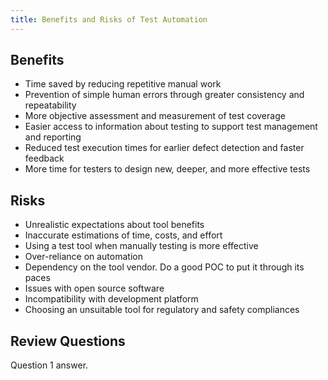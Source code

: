 ```yaml
---
title: Benefits and Risks of Test Automation
---
```



## Benefits

- Time saved by reducing repetitive manual work
- Prevention of simple human errors through greater consistency and repeatability
- More objective assessment and measurement of test coverage 
- Easier access to information about testing to support test management and reporting
- Reduced test execution times for earlier defect detection and faster feedback
- More time for testers to design new, deeper, and more effective tests

## Risks

- Unrealistic expectations about tool benefits
- Inaccurate estimations of time, costs, and effort
- Using a test tool when manually testing is more effective
- Over-reliance on automation
- Dependency on the tool vendor. Do a good POC to put it through its paces
- Issues with open source software
- Incompatibility with development platform
- Choosing an unsuitable tool for regulatory and safety compliances

## Review Questions

<FAQList title="FAQs">
  <FAQ title="Question 1?">
    Question 1 answer.
  </FAQ>
</FAQList>